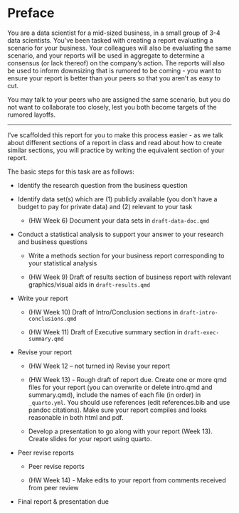 # Preface

You are a data scientist for a mid-sized business, in a small group of 3-4 data scientists. You've been tasked with creating a report evaluating a scenario for your business. 
Your colleagues will also be evaluating the same scenario, and your reports will be used in aggregate to determine a consensus (or lack thereof) on the company's action. 
The reports will also be used to inform downsizing that is rumored to be coming - you want to ensure your report is better than your peers so that you aren't as easy to cut. 

You may talk to your peers who are assigned the same scenario, but you do not want to collaborate too closely, lest you both become targets of the rumored layoffs. 


---

I've scaffolded this report for you to make this process easier - as we talk about different sections of a report in class and read about how to create similar sections, you will practice by writing the equivalent section of your report.


The basic steps for this task are as follows:

- Identify the research question from the business question

- Identify data set(s) which are (1) publicly available (you don't have a budget to pay for private data) and (2) relevant to your task

    - (HW Week 6) Document your data sets in `draft-data-doc.qmd`

- Conduct a statistical analysis to support your answer to your research and business questions

    - Write a methods section for your business report corresponding to your statistical analysis

    - (HW Week 9) Draft of results section of business report with relevant graphics/visual aids in `draft-results.qmd`
    
- Write your report

    - (HW Week 10) Draft of Intro/Conclusion sections in `draft-intro-conclusions.qmd`
    
    - (HW Week 11) Draft of Executive summary section in `draft-exec-summary.qmd`
    
- Revise your report

    - (HW Week 12 -- not turned in) Revise your report
    
    - (HW Week 13) - Rough draft of report due. Create one or more qmd files for your report (you can overwrite or delete intro.qmd and summary.qmd), include the names of each file (in order) in `_quarto.yml`. You should use references (edit references.bib and use pandoc citations). Make sure your report compiles and looks reasonable in both html and pdf. 
    
    - Develop a presentation to go along with your report (Week 13). Create slides for your report using quarto. 

- Peer revise reports

    - Peer revise reports
    
    - (HW Week 14) - Make edits to your report from comments received from peer review

- Final report & presentation due
